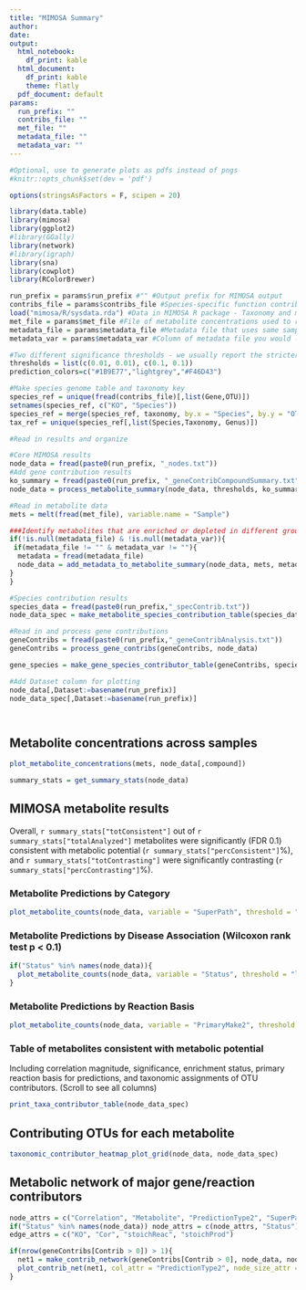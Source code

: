 ```yaml
---
title: "MIMOSA Summary"
author: 
date: 
output:
  html_notebook: 
    df_print: kable
  html_document:
    df_print: kable
    theme: flatly
  pdf_document: default
params:
  run_prefix: ""
  contribs_file: ""
  met_file: ""
  metadata_file: ""
  metadata_var: ""
---
```


```r
#Optional, use to generate plots as pdfs instead of pngs
#knitr::opts_chunk$set(dev = 'pdf')

```

```r

options(stringsAsFactors = F, scipen = 20)

library(data.table)
library(mimosa)
library(ggplot2)
#library(GGally)
library(network)
#library(igraph)
library(sna)
library(cowplot)
library(RColorBrewer)

run_prefix = params$run_prefix #"" #Output prefix for MIMOSA output
contribs_file = params$contribs_file #Species-specific function contributions file from PICRUSt
load("mimosa/R/sysdata.rda") #Data in MIMOSA R package - Taxonomy and metabolite key
met_file = params$met_file #File of metabolite concentrations used to run MIMOSA
metadata_file = params$metadata_file #Metadata file that uses same sample names
metadata_var = params$metadata_var #Column of metadata file you would like to use for enrichment analyses

#Two different significance thresholds - we usually report the stricter 1% level 
thresholds = list(c(0.01, 0.01), c(0.1, 0.1))
prediction_colors=c("#1B9E77","lightgrey","#F46D43")

#Make species genome table and taxonomy key
species_ref = unique(fread(contribs_file)[,list(Gene,OTU)])
setnames(species_ref, c("KO", "Species"))
species_ref = merge(species_ref, taxonomy, by.x = "Species", by.y = "OTU", all.x = T, all.y = F)
tax_ref = unique(species_ref[,list(Species,Taxonomy, Genus)])

#Read in results and organize

#Core MIMOSA results
node_data = fread(paste0(run_prefix, "_nodes.txt"))
#Add gene contribution results
ko_summary = fread(paste0(run_prefix, "_geneContribCompoundSummary.txt"))
node_data = process_metabolite_summary(node_data, thresholds, ko_summary)

#Read in metabolite data
mets = melt(fread(met_file), variable.name = "Sample")

###Identify metabolites that are enriched or depleted in different groups based on selected metadata variable (using Wilcoxon rank-sum test)
if(!is.null(metadata_file) & !is.null(metadata_var)){
 if(metadata_file != "" & metadata_var != ""){
  metadata = fread(metadata_file)
  node_data = add_metadata_to_metabolite_summary(node_data, mets, metadata, metadata_var)
}
}

#Species contribution results
species_data = fread(paste0(run_prefix,"_specContrib.txt"))
node_data_spec = make_metabolite_species_contribution_table(species_data, node_data, tax_ref)

#Read in and process gene contributions
geneContribs = fread(paste0(run_prefix,"_geneContribAnalysis.txt"))
geneContribs = process_gene_contribs(geneContribs, node_data)

gene_species = make_gene_species_contributor_table(geneContribs, species_ref, node_data_spec)

#Add Dataset column for plotting
node_data[,Dataset:=basename(run_prefix)]
node_data_spec[,Dataset:=basename(run_prefix)]




```

## Metabolite concentrations across samples

```r

plot_metabolite_concentrations(mets, node_data[,compound])

```


```r

summary_stats = get_summary_stats(node_data)

```

## MIMOSA metabolite results

Overall, `r summary_stats["totConsistent"]` out of `r summary_stats["totalAnalyzed"]` metabolites were significantly (FDR 0.1) consistent with metabolic potential (`r summary_stats["percConsistent"]`%), and `r summary_stats["totContrasting"]` were significantly contrasting (`r summary_stats["percContrasting"]`%).

### Metabolite Predictions by Category
```r
plot_metabolite_counts(node_data, variable = "SuperPath", threshold = "low")
```

### Metabolite Predictions by Disease Association (Wilcoxon rank test p < 0.1)
```r
if("Status" %in% names(node_data)){
  plot_metabolite_counts(node_data, variable = "Status", threshold = "low")
}
```

### Metabolite Predictions by Reaction Basis
```r
plot_metabolite_counts(node_data, variable = "PrimaryMake2", threshold = "low")

```

### Table of metabolites consistent with metabolic potential
Including correlation magnitude, significance, enrichment status, primary reaction basis for predictions, and taxonomic assignments of OTU contributors.
(Scroll to see all columns)

```r

print_taxa_contributor_table(node_data_spec)

```

## Contributing OTUs for each metabolite

```r

taxonomic_contributor_heatmap_plot_grid(node_data, node_data_spec)


```

## Metabolic network of major gene/reaction contributors

```r
node_attrs = c("Correlation", "Metabolite", "PredictionType2", "SuperPath")
if("Status" %in% names(node_data)) node_attrs = c(node_attrs, "Status")
edge_attrs = c("KO", "Cor", "stoichReac", "stoichProd")

if(nrow(geneContribs[Contrib > 0]) > 1){
  net1 = make_contrib_network(geneContribs[Contrib > 0], node_data, node_attrs, edge_attrs)
  plot_contrib_net(net1, col_attr = "PredictionType2", node_size_attr = "Correlation", edge_size_attr = "Cor", node_lab = "Metabolite", edge_lab = "KO") + scale_color_manual(values = prediction_colors[c(1,3,2)])
}



```


